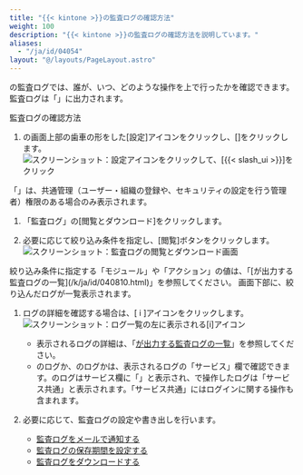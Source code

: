 ```yaml
---
title: "{{< kintone >}}の監査ログの確認方法"
weight: 100
description: "{{< kintone >}}の監査ログの確認方法を説明しています。"
aliases:
  - "/ja/id/04054"
layout: "@/layouts/PageLayout.astro"
---
```




<Kintone />の監査ログでは、誰が、いつ、どのような操作を<Kintone />上で行ったかを確認できます。  
監査ログは「<SlashUi />」に出力されます。

<Heading id="audit_logs_audit_logs_10">監査ログの確認方法</Heading>

1. <Kintone />の画面上部の歯車の形をした[設定]アイコンをクリックし、[<SlashUi />]をクリックします。
   <Img src="/k/kintone/img-ja/audit_logs_img01.png" alt="スクリーンショット：設定アイコンをクリックして、[{{&lt; slash_ui &gt;}}]をクリック" />
  <Note>  
  
  「<SlashUi />」は、<Slash />共通管理（ユーザー・組織の登録や、セキュリティの設定を行う管理者）権限のある場合のみ表示されます。
  </Note>

1. 「監査ログ」の[閲覧とダウンロード]をクリックします。  

1. 必要に応じて絞り込み条件を指定し、[閲覧]ボタンをクリックします。 
   <Img src="/k/kintone/img-ja/audit_logs_img03.png" alt="スクリーンショット：監査ログの閲覧とダウンロード画面" />
  <Note> 
  絞り込み条件に指定する「モジュール」や「アクション」の値は、「[<Kintone />が出力する監査ログの一覧](/k/ja/id/040810.html)」を参照してください。
  </Note>
  画面下部に、絞り込んだログが一覧表示されます。

1. ログの詳細を確認する場合は、[ i ]アイコンをクリックします。
   <Img src="/k/kintone/img-ja/audit_logs_04.png" alt="スクリーンショット：ログ一覧の左に表示される[i]アイコン" />
   <Note>
   * 表示されるログの詳細は、「[<Kintone />が出力する監査ログの一覧](/k/ja/id/040810.html)」を参照してください。
   * <Kintone />のログか、<SlashUi />のログかは、表示されるログの「サービス」欄で確認できます。<Kintone />のログはサービス欄に「<Kintone />」と表示され、<SlashUi />で操作したログは「サービス共通」と表示されます。「サービス共通」にはログインに関する操作も含まれます。
   </Note>

1. 必要に応じて、監査ログの設定や書き出しを行います。

   * [監査ログをメールで通知する](/general/ja/id/020103.html)
   * [監査ログの保存期間を設定する](/general/ja/id/020104.html)
   * [監査ログをダウンロードする](/general/ja/id/02088.html)
